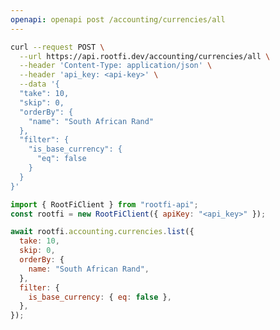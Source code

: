 ```yaml
---
openapi: openapi post /accounting/currencies/all
---
```


<RequestExample>

```bash cURL
curl --request POST \
  --url https://api.rootfi.dev/accounting/currencies/all \
  --header 'Content-Type: application/json' \
  --header 'api_key: <api-key>' \
  --data '{
  "take": 10,
  "skip": 0,
  "orderBy": {
    "name": "South African Rand"
  },
  "filter": {
    "is_base_currency": {
      "eq": false
    }
  }
}'
```

```javascript NodeJS
import { RootFiClient } from "rootfi-api";
const rootfi = new RootFiClient({ apiKey: "<api_key>" });

await rootfi.accounting.currencies.list({
  take: 10,
  skip: 0,
  orderBy: {
    name: "South African Rand",
  },
  filter: {
    is_base_currency: { eq: false },
  },
});
```

</RequestExample>
